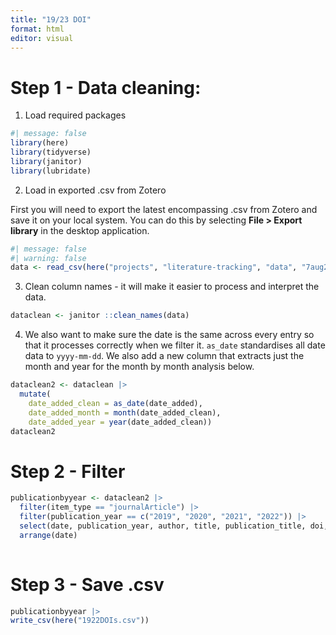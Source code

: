 ```yaml
---
title: "19/23 DOI"
format: html
editor: visual
---
```


# Step 1 - Data cleaning:

1.  Load required packages

```r
#| message: false
library(here)
library(tidyverse)
library(janitor)
library(lubridate)
```

2.  Load in exported .csv from Zotero

First you will need to export the latest encompassing .csv from Zotero and save it on your local system. You can do this by selecting **File \> Export library** in the desktop application.

```r
#| message: false
#| warning: false
data <- read_csv(here("projects", "literature-tracking", "data", "7aug23.csv"))
```

3.  Clean column names - it will make it easier to process and interpret the data.

```r
dataclean <- janitor ::clean_names(data) 
```

4.  We also want to make sure the date is the same across every entry so that it processes correctly when we filter it. `as_date` standardises all date data to `yyyy-mm-dd`. We also add a new column that extracts just the month and year for the month by month analysis below.

```r
dataclean2 <- dataclean |>
  mutate(
    date_added_clean = as_date(date_added),
    date_added_month = month(date_added_clean),
    date_added_year = year(date_added_clean)) 
dataclean2
```

#  Step 2 - Filter 

```r
publicationbyyear <- dataclean2 |>
  filter(item_type == "journalArticle") |>
  filter(publication_year == c("2019", "2020", "2021", "2022")) |>
  select(date, publication_year, author, title, publication_title, doi, url) |>
  arrange(date)
  
```

#  Step 3 - Save .csv 

```r
publicationbyyear |>
write_csv(here("1922DOIs.csv"))
```
